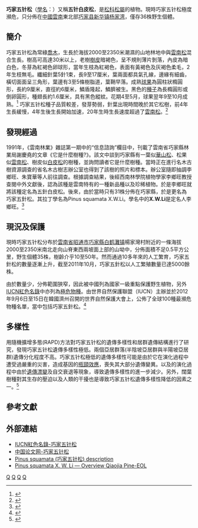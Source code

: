 {{Speciesbox 
| genus = Pinus
| species = squamata
| status = CR
| status_system = IUCN3.1
| authority =  X. W. Li
}}

'''巧家五针松'''（[[學名|學名]]：{{lang|la|''Pinus squamata''}}）又稱'''五针白皮松'''，是[[松科|松科]][[松屬|松屬]]的植物。現時巧家五针松極度瀕危，只分佈在[[中國|中國]][[雲南|雲南]]東北部[[巧家县|巧家县]][[新华镇|新华镇]][[杨家湾|杨家湾]]，僅存36株野生個體。

==簡介==
巧家五针松為常綠[[喬木|喬木]]，生長於海拔2000至2350米潮濕的山地林地中與[[雲南松|雲南松]]混合生長。樹高可高達30米以上，老樹[[樹皮|樹皮]]暗褐色，呈不規則薄片剝落，內皮為暗白色，冬芽為紅褐色卵球形，當年生枝為紅褐色，表面有黃褐色及灰褐色柔毛，2年生枝無毛。纖細針葉5針1束，長9至17厘米，葉兩面都具氣孔線，邊緣有細齒，橫切面面呈三角形，葉邊有3至5條樹脂道，葉鞘早落。成熟[[球果|球果]]為圓柱狀橢圓形，長約9厘米，直徑約6厘米，鱗盾隆起，鱗臍被生。黑色的[[種子|種子]]為長橢圓形或倒卵圓形，種翅長約1.6厘米，具有黑色縱紋。花期4至5月，球果翌年9至10月成熟。<ref>{{Cite web |url=http://guoqing.china.com.cn/2012-12/22/content_27488516.htm |title=國家重點保護野生植物-巧家五針松 |access-date=2013-04-28 |archive-date=2013-02-19 |archive-url=https://web.archive.org/web/20130219072211/http://guoqing.china.com.cn/2012-12/22/content_27488516.htm |dead-url=no }}</ref>
巧家五针松種子品質較差，發芽勢弱，針葉出現時間晚於其它松樹，前4年生長緩慢，4年生後生長開始加速，20年生時生長速度超過了[[雲南松|雲南松]]。<ref>{{Cite web |url=http://www.cnki.com.cn/Article/CJFDTOTAL-YNLX199902002.htm |title=五針白皮鬆生物學特性的研究 |access-date=2013-04-28 |archive-date=2020-02-03 |archive-url=https://web.archive.org/web/20200203133809/http://www.cnki.com.cn/Article/CJFDTOTAL-YNLX199902002.htm |dead-url=no }}</ref>

==發現經過==
1991年，《雲南林業》雜誌第一期中的“信息諮詢”欄目中，刊載了雲南省巧家縣林業局謝慶堯的文章《它是什麼樹種?》。該文中談到巧家縣有一葉似[[華山松|華山松]]、松果似[[雲南松|雲南松]]、樹皮似[[白皮松|白皮松]]的樹種，並詢問讀者它是什麼樹種。當時正在進行名木古樹資源調查的省名木古樹志辦公室也得到了該樹的照片和標本。辦公室隨即抽調李鄉旺、朱寶華等人前往調查。根據調查結果，後經西南林學院植物學家李鄉旺教授查閱中外文獻後，認為該種是雲南特有的一種新品種以及珍稀植物。於是李鄉旺就將該種定名為五針白皮松。後來，由於當時只有31株分佈在巧家縣，於是更名為巧家五針松。其拉丁學名為Pinus squamata X.W.Li。學名中的'''X.W.Li'''是定名人李鄉旺。<ref>{{Cite web |url=http://lyqk.jslib.org.cn:8080/Template/default/DownLoad.aspx?TitleID=bkzs20102219 |title=巧家五针松-作者：冯志舟 |access-date=2013-04-28 |archive-date=2020-02-03 |archive-url=https://web.archive.org/web/20200203133814/http://lyqk.jslib.org.cn:8080/Template/default/DownLoad.aspx?TitleID=bkzs20102219 |dead-url=no }}</ref>

==現況及保護==
現時巧家五针松分布於[[雲南省|雲南省]][[昭通市|昭通市]][[巧家縣|巧家縣]][[白鶴灘鎮_(巧家縣)|白鹤灘镇]]楊家灣村附近的一條海拔2000至2350米南北走向山脊東西兩坡面上部的山坳中，分佈面積不足0.5平方公里，野生個體35株，樹齡介乎10至50年。然而通過10多年來的人工繁育，巧家五針松的數量逐漸上升，截至2011年10月，巧家五針松以人工繁殖數量已達5000餘株。

由於數量少，分佈範圍狹窄，因此被中國列為國家一級重點保護野生植物，另外[[IUCN紅色名錄|IUCN紅色名錄]]中亦列為[[極危物種|極危物種]]。由世界自然保護聯盟（IUCN）主辦並於2012年9月6日至15日在韓國濟州召開的世界自然保護大會上，公佈了全球100種最瀕危物種名單，當中包括巧家五針松。<ref>{{Cite web |url=http://yn.people.com.cn/city/n/2012/0921/c228586-17510329.html |title=植物保護雲南巧家縣五針鬆成全球最瀕危物種 |access-date=2013-04-28 |archive-date=2012-10-31 |archive-url=https://web.archive.org/web/20121031163753/http://yn.people.com.cn/city/n/2012/0921/c228586-17510329.html |dead-url=no }}</ref>

==多樣性==
用隨機擴增多態(RAPD)方法對巧家五针松的遺傳多樣性和居群遺傳結構進行了研究，發現巧家五针松遺傳多樣性極低。兩個亞居群落(半陰坡亞居群與半陽坡亞居群)遺傳分化程度不高。巧家五针松極低的遺傳多樣性可能是由於它在演化過程中遭受過嚴重的災害，造成基因的[[瓶頸效應|瓶頸效應]]，喪失其大部分遺傳變異。以及的演化過程中由於[[遺傳漂變|遺傳漂變]]及自交衰退等現象，導致遺傳多樣性的進一步減少。另外，闊葉樹種對其生存的壓迫以及人類的干擾也是導致巧家五针松遺傳多樣性降低的因素之一。<ref>{{Cite web |url=http://www.cnki.com.cn/Article/CJFDTOTAL-YOKE200305007.htm |title=極度瀕危植物五針白皮鬆的保護遺傳學研究 張志勇/李德銖 |access-date=2013-04-28 |archive-date=2020-02-03 |archive-url=https://web.archive.org/web/20200203133829/http://www.cnki.com.cn/Article/CJFDTOTAL-YOKE200305007.htm |dead-url=no }}</ref>

==參考文獻==
{{Reflist}}

==外部連結==
*[http://www.iucnredlist.org/details/38283/0 IUCN紅色名錄-巧家五针松] {{Wayback|url=http://www.iucnredlist.org/details/38283/0 |date=20160302124016 }}
*[http://www.xzbu.com/7/view-2997047.htm 中国论文网-巧家五针松]{{Dead link|date=2019年12月 |bot=InternetArchiveBot |fix-attempted=yes }}
*[http://conifers.org/pi/Pinus_squamata.php Pinus squamata (巧家五针松) description] {{Wayback|url=http://conifers.org/pi/Pinus_squamata.php |date=20210108092330 }}
*[http://eol.org/pages/999492/overview/  Pinus squamata X. W. Li — Overview Qiaojia Pine-EOL] {{Wayback|url=http://eol.org/pages/999492/overview/ |date=20160326024105 }} 
{{Taxonbar|from=Q2703188}}

[[Category:松属|Q]]
[[Category:中国植物|Q]]
[[Category:中國特有植物|Q]]
[[Category:中國國家一級保護植物|Q]]